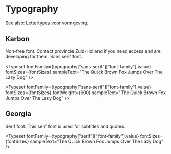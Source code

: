 
<Meta title="Zuid-Holland/Typography" />


# Typography

See also: [Lettertypes voor vormgeving](https://wapenfeiten.zuid-holland.nl/bouwstenen/lettertype/lettertypes-voor-vormgeving).

## Karbon

Non-free font. Contact provincie Zuid-Holland if you need access and are developing for them.
Sans serif font.

<Typeset
  fontFamily={typography["sans-serif"]["font-family"].value}
  fontSizes={fontSizes}
  sampleText="The Quick Brown Fox Jumps Over The Lazy Dog"
/>

<Typeset
  fontFamily={typography["sans-serif"]["font-family"].value}
  fontSizes={fontSizes}
  fontWeight={600}
  sampleText="The Quick Brown Fox Jumps Over The Lazy Dog"
/>

## Georgia

Serif font. This serif font is used for subtitles and quotes.

<Typeset
  fontFamily={typography["serif"]["font-family"].value}
  fontSizes={fontSizes}
  sampleText="The Quick Brown Fox Jumps Over The Lazy Dog"
/>
